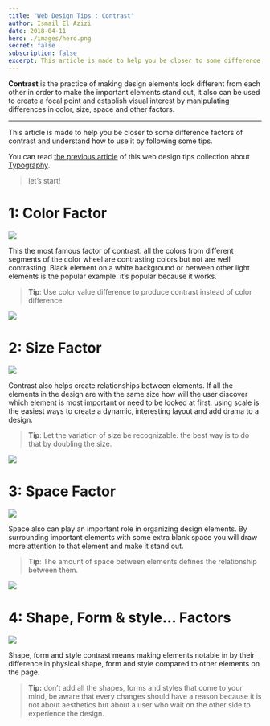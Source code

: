 ```yaml
---
title: "Web Design Tips : Contrast"
author: Ismail El Azizi
date: 2018-04-11
hero: ./images/hero.png
secret: false
subscription: false
excerpt: This article is made to help you be closer to some difference factors of contrast and understand how to use it by following some tips.
---
```




**Contrast**  is the practice of making design elements look different from each other in order to make the important elements stand out, it also can be used to create a focal point and establish visual interest by manipulating differences in color, size, space and other factors.

----------

This article is made to help you be closer to some difference factors of contrast and understand how to use it by following some tips.

You can read  [the previous article](https://medium.com/picsrush/web-design-tips-typography-e15f21266f1a)  of this web design tips collection about  [Typography](https://medium.com/picsrush/web-design-tips-typography-e15f21266f1a).

> let’s start!

# 1: Color Factor



![](https://miro.medium.com/max/1600/1*cGzJA6c8YVTsqvL389jizg.png)



This the most famous factor of contrast. all the colors from different segments of the color wheel are contrasting colors but not are well contrasting. Black element on a white background or between other light elements is the popular example. it’s popular because it works.

> **Tip**: Use color value difference to produce contrast instead of color difference.


![](https://miro.medium.com/max/1600/1*csXjKPkJyckTlOBfN2ZJlg.png)



# 2: Size Factor



![](https://miro.medium.com/max/1600/1*eN9oh6VS5rgz7XtWDu4xsg.png)



Contrast also helps create relationships between elements. If all the elements in the design are with the same size how will the user discover which element is most important or need to be looked at first. using scale is the easiest ways to create a dynamic, interesting layout and add drama to a design.

> **Tip**: Let the variation of size be recognizable. the best way is to do that by doubling the size.


![](https://miro.medium.com/max/1600/1*h5TRPqhBDnrevPBdO8J1dw.png)



# 3: Space Factor



![](https://miro.medium.com/max/1600/1*yPrTPYbzPvWw8h59cqoIrQ.png)


Space also can play an important role in organizing design elements. By surrounding important elements with some extra blank space you will draw more attention to that element and make it stand out.

> **Tip**: The amount of space between elements defines the relationship between them.


![](https://miro.medium.com/max/1600/1*-LkKltCHeEJ5KJrkUHOQug.png)



# **4: Shape,** Form & style… Factors


![](https://miro.medium.com/max/1600/1*OpBAIpkLV3B9GqNLM3tQXA.png)


Shape, form and style contrast means making elements notable in by their difference in physical shape, form and style compared to other elements on the page.

> **Tip:**  don’t add all the shapes, forms and styles that come to your mind, be aware that every changes should have a reason because it is not about aesthetics but about a user who wait on the other side to experience the design.

